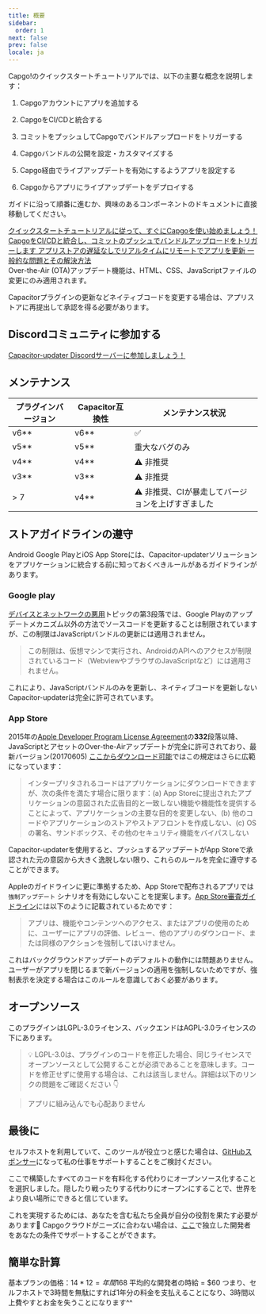 ```yaml
---
title: 概要
sidebar:
  order: 1
next: false
prev: false
locale: ja
---
```



Capgo!のクイックスタートチュートリアルでは、以下の主要な概念を説明します：

<Steps>

1. Capgoアカウントにアプリを追加する

2. CapgoをCI/CDと統合する

3. コミットをプッシュしてCapgoでバンドルアップロードをトリガーする

4. Capgoバンドルの公開を設定・カスタマイズする

5. Capgo経由でライブアップデートを有効にするようアプリを設定する

6. Capgoからアプリにライブアップデートをデプロイする

</Steps>

ガイドに沿って順番に進むか、興味のあるコンポーネントのドキュメントに直接移動してください。

<CardGrid stagger>
  <a href="/docs/getting-started/add-an-app/" ><Card title="チュートリアルを始める" icon="rocket" >
    クイックスタートチュートリアルに従って、すぐにCapgoを使い始めましょう！
  </Card></a>
  <a href="/docs/getting-started/deploy/"><Card title="簡単な統合" icon="pencil">
    CapgoをCI/CDと統合し、コミットのプッシュでバンドルアップロードをトリガーします
  </Card></a>
  <a href="/docs/live-updates/"><Card title="ライブアップデートドキュメント" icon="setting">
    アプリストアの遅延なしでリアルタイムにリモートでアプリを更新
  </Card></a>
  <a href="/docs/getting-started/troubleshooting"><Card title="トラブルシューティング" icon="open-book">
    一般的な問題とその解決方法
  </Card></a>
</CardGrid>

<Aside type="tip">
Over-the-Air (OTA)アップデート機能は、HTML、CSS、JavaScriptファイルの変更にのみ適用されます。

Capacitorプラグインの更新などネイティブコードを変更する場合は、アプリストアに再提出して承認を得る必要があります。
</Aside>

## Discordコミュニティに参加する

[Capacitor-updater Discordサーバーに参加しましょう！](https://discordcom/invite/VnYRvBfgA6)

## メンテナンス

| プラグインバージョン | Capacitor互換性 | メンテナンス状況 |
| -------------- | ----------------------- | ----------------- |
| v6\*\*       | v6\*\*                | ✅                 |
| v5\*\*       | v5\*\*                | 重大なバグのみ |
| v4\*\*       | v4\*\*                | ⚠️ 非推奨 |
| v3\*\*       | v3\*\*                | ⚠️ 非推奨     |
| > 7            | v4\*\*                | ⚠️ 非推奨、CIが暴走してバージョンを上げすぎました     |

## ストアガイドラインの遵守

Android Google PlayとiOS App Storeには、Capacitor-updaterソリューションをアプリケーションに統合する前に知っておくべきルールがあるガイドラインがあります。

### Google play

[デバイスとネットワークの悪用](https://supportgooglecom/googleplay/android-developer/answer/9888379/?hl=en)トピックの第3段落では、Google Playのアップデートメカニズム以外の方法でソースコードを更新することは制限されていますが、この制限はJavaScriptバンドルの更新には適用されません。
> この制限は、仮想マシンで実行され、AndroidのAPIへのアクセスが制限されているコード（WebviewやブラウザのJavaScriptなど）には適用されません。

これにより、JavaScriptバンドルのみを更新し、ネイティブコードを更新しないCapacitor-updaterは完全に許可されています。

### App Store

2015年の[Apple Developer Program License Agreement](https://developerapplecom/programs/ios/information/)の**332**段落以降、JavaScriptとアセットのOver-the-Airアップデートが完全に許可されており、最新バージョン(20170605) [ここからダウンロード可能](https://developerapplecom/terms/)ではこの規定はさらに広範になっています：

> インタープリタされるコードはアプリケーションにダウンロードできますが、次の条件を満たす場合に限ります：(a) App Storeに提出されたアプリケーションの意図された広告目的と一致しない機能や機能性を提供することによって、アプリケーションの主要な目的を変更しない、(b) 他のコードやアプリケーションのストアやストアフロントを作成しない、(c) OSの署名、サンドボックス、その他のセキュリティ機能をバイパスしない

Capacitor-updaterを使用すると、プッシュするアップデートがApp Storeで承認された元の意図から大きく逸脱しない限り、これらのルールを完全に遵守することができます。

Appleのガイドラインに更に準拠するため、App Storeで配布されるアプリでは `強制アップデート` シナリオを有効にしないことを提案します。[App Store審査ガイドライン](https://developerapplecom/app-store/review/guidelines/)には以下のように記載されているためです：

> アプリは、機能やコンテンツへのアクセス、またはアプリの使用のために、ユーザーにアプリの評価、レビュー、他のアプリのダウンロード、または同様のアクションを強制してはいけません。

これはバックグラウンドアップデートのデフォルトの動作には問題ありません。ユーザーがアプリを閉じるまで新バージョンの適用を強制しないためですが、強制表示を決定する場合はこのルールを意識しておく必要があります。

## オープンソース

このプラグインはLGPL-3.0ライセンス、バックエンドはAGPL-3.0ライセンスの下にあります。

> 💡 LGPL-3.0は、プラグインのコードを修正した場合、同じライセンスでオープンソースとして公開することが必須であることを意味します。コードを修正せずに使用する場合は、これは該当しません。詳細は以下のリンクの問題をご確認ください 👇

<LinkCard
	title="ライセンスについて?"
	href="https://github.com/Cap-go/capacitor-updater/issues/7"
/>

<LinkCard
	title="ドキュメントを読む代わりにGPTS Capgoを使って支援を受ける"
	href="https://chatopenaicom/g/g-3dMwHbF2w-capgo-doc-gpt"
/>

> アプリに組み込んでも心配ありません

## 最後に

セルフホストを利用していて、このツールが役立つと感じた場合は、[GitHubスポンサー](https://github.com/sponsors/riderx/)になって私の仕事をサポートすることをご検討ください。

ここで構築したすべてのコードを有料化する代わりにオープンソース化することを選択しました。隠したり戦ったりする代わりにオープンにすることで、世界をより良い場所にできると信じています。

これを実現するためには、あなたを含む私たち全員が自分の役割を果たす必要があります🥹 Capgoクラウドがニーズに合わない場合は、[ここ](https://github.com/sponsors/riderx/)で独立した開発者をあなたの条件でサポートすることができます。

## 簡単な計算

基本プランの価格：$14*12 = 年間$168
平均的な開発者の時給 = $60
つまり、セルフホストで3時間を無駄にすれば1年分の料金を支払えることになり、3時間以上費やすとお金を失うことになります^^
